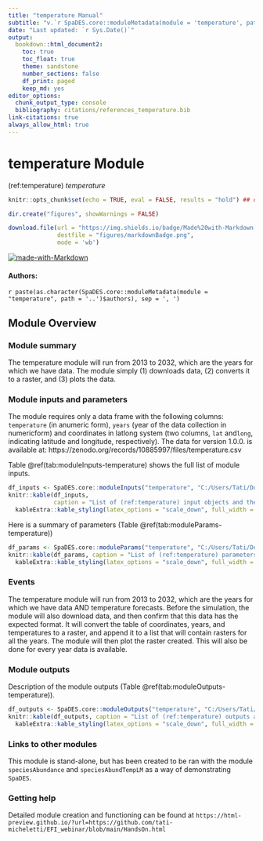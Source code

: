 ```yaml
---
title: "temperature Manual"
subtitle: "v.`r SpaDES.core::moduleMetadata(module = 'temperature', path = '..')$version`"
date: "Last updated: `r Sys.Date()`"
output:
  bookdown::html_document2:
    toc: true
    toc_float: true
    theme: sandstone
    number_sections: false
    df_print: paged
    keep_md: yes
editor_options:
  chunk_output_type: console
  bibliography: citations/references_temperature.bib
link-citations: true
always_allow_html: true
---
```


# temperature Module

<!-- the following are text references used in captions for LaTeX compatibility -->
(ref:temperature) *temperature*

```r
knitr::opts_chunk$set(echo = TRUE, eval = FALSE, results = "hold") ## change to eval = TRUE if all chunks are to be evaluated

dir.create("figures", showWarnings = FALSE)

download.file(url = "https://img.shields.io/badge/Made%20with-Markdown-1f425f.png",
              destfile = "figures/markdownBadge.png",
              mode = 'wb')
```

[![made-with-Markdown](figures/markdownBadge.png)](https://commonmark.org)

<!-- if knitting to pdf remember to add the pandoc_args: ["--extract-media", "."] option to yml in order to get the badge images -->

#### Authors:

`r paste(as.character(SpaDES.core::moduleMetadata(module = "temperature", path = '..')$authors), sep = ', ')`
<!-- ideally separate authors with new lines, '\n' not working -->

## Module Overview

### Module summary

The temperature module will run from 2013 to 2032, which are the years for which we have data. 
The module simply (1) downloads data, (2) converts it to a raster, and (3) plots the data.

### Module inputs and parameters

The module requires only a data frame with the following columns: `temperature` (in anumeric form), `years` (year of the data collection in numericform) and coordinates in  latlong system (two columns, `lat` and`long`, indicating latitude and longitude, respectively).
The data for version 1.0.0. is available at: https://zenodo.org/records/10885997/files/temperature.csv

Table \@ref(tab:moduleInputs-temperature) shows the full list of module inputs.

```r
df_inputs <- SpaDES.core::moduleInputs("temperature", "C:/Users/Tati/Documents/GitHub")
knitr::kable(df_inputs,
             caption = "List of (ref:temperature) input objects and their description.") %>%
  kableExtra::kable_styling(latex_options = "scale_down", full_width = TRUE)
```

Here is a summary of parameters (Table \@ref(tab:moduleParams-temperature))

```r
df_params <- SpaDES.core::moduleParams("temperature", "C:/Users/Tati/Documents/GitHub")
knitr::kable(df_params, caption = "List of (ref:temperature) parameters and their description.") %>%
  kableExtra::kable_styling(latex_options = "scale_down", full_width = TRUE)
```

### Events

The temperature module will run from 2013 to 2032, which are the years for which we have data AND temperature forecasts. Before the simulation, the module will also download data, and then confirm that this data has the expected format. It will convert the table of coordinates, years, and temperatures to a raster, and append it to a list that will contain rasters for all the years. The module will then plot the raster created. This will also be done for every year data is available.

### Module outputs

Description of the module outputs (Table \@ref(tab:moduleOutputs-temperature)).

```r
df_outputs <- SpaDES.core::moduleOutputs("temperature", "C:/Users/Tati/Documents/GitHub")
knitr::kable(df_outputs, caption = "List of (ref:temperature) outputs and their description.") %>%
  kableExtra::kable_styling(latex_options = "scale_down", full_width = TRUE)
```

### Links to other modules

This module is stand-alone, but has been created to be ran with the module `speciesAbundance` 
and `speciesAbundTempLM` as a way of demonstrating `SpaDES`.

### Getting help

Detailed module creation and functioning can be found at `https://html-preview.github.io/?url=https://github.com/tati-micheletti/EFI_webinar/blob/main/HandsOn.html`

